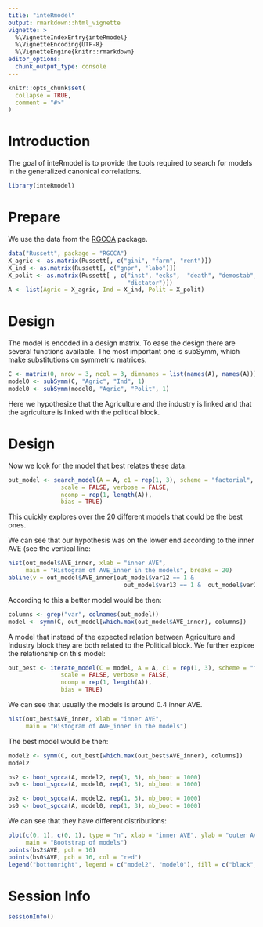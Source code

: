 ```yaml
---
title: "inteRmodel"
output: rmarkdown::html_vignette
vignette: >
  %\VignetteIndexEntry{inteRmodel}
  %\VignetteEncoding{UTF-8}
  %\VignetteEngine{knitr::rmarkdown}
editor_options: 
  chunk_output_type: console
---
```


```r
knitr::opts_chunk$set(
  collapse = TRUE,
  comment = "#>"
)
```


# Introduction

The goal of inteRmodel is to provide the tools required to search for models in 
the generalized canonical correlations. 


```r
library(inteRmodel)
```


# Prepare

We use the data from the [RGCCA](https://cran.r-project.org/package=RGCCA) package.

```r
data("Russett", package = "RGCCA")
X_agric <- as.matrix(Russett[, c("gini", "farm", "rent")])
X_ind <- as.matrix(Russett[, c("gnpr", "labo")])
X_polit <- as.matrix(Russett[ , c("inst", "ecks",  "death", "demostab",
                                  "dictator")])
A <- list(Agric = X_agric, Ind = X_ind, Polit = X_polit)
```


# Design

The model is encoded in a design matrix. 
To ease the design there are several functions available.
The most important one is subSymm, which make substitutions on symmetric matrices.

```r
C <- matrix(0, nrow = 3, ncol = 3, dimnames = list(names(A), names(A)))
model0 <- subSymm(C, "Agric", "Ind", 1)
model0 <- subSymm(model0, "Agric", "Polit", 1)
```

Here we hypothesize that the Agriculture and the industry is linked and that the agriculture is linked with the political block.

# Design

Now we look for the model that best relates these data.

```r
out_model <- search_model(A = A, c1 = rep(1, 3), scheme = "factorial",
               scale = FALSE, verbose = FALSE,
               ncomp = rep(1, length(A)),
               bias = TRUE)
```

This quickly explores over the 20 different models that could be the best ones.

We can see that our hypothesis was on the lower end according to the inner AVE (see the vertical line:
```r
hist(out_model$AVE_inner, xlab = "inner AVE", 
     main = "Histogram of AVE_inner in the models", breaks = 20)
abline(v = out_model$AVE_inner[out_model$var12 == 1 & 
                                 out_model$var13 == 1 &  out_model$var23 == 0])
```

According to this a better model would be then:

```r
columns <- grep("var", colnames(out_model))
model <- symm(C, out_model[which.max(out_model$AVE_inner), columns])
```

A model that instead of the expected relation between Agriculture and Industry block they are both related to the Political block. We further explore the relationship on this model:

```r
out_best <- iterate_model(C = model, A = A, c1 = rep(1, 3), scheme = "factorial",
               scale = FALSE, verbose = FALSE,
               ncomp = rep(1, length(A)),
               bias = TRUE)
```

We can see that usually the models is around 0.4 inner AVE.

```r
hist(out_best$AVE_inner, xlab = "inner AVE", 
     main = "Histogram of AVE_inner in the models")
```

The best model would be then:

```r
model2 <- symm(C, out_best[which.max(out_best$AVE_inner), columns])
model2
```


```r
bs2 <- boot_sgcca(A, model2, rep(1, 3), nb_boot = 1000)
bs0 <- boot_sgcca(A, model0, rep(1, 3), nb_boot = 1000)
```
```r
bs2 <- boot_sgcca(A, model2, rep(1, 3), nb_boot = 1000)
bs0 <- boot_sgcca(A, model0, rep(1, 3), nb_boot = 1000)
```

We can see that they have different distributions:

```r
plot(c(0, 1), c(0, 1), type = "n", xlab = "inner AVE", ylab = "outer AVE",
     main = "Bootstrap of models")
points(bs2$AVE, pch = 16)
points(bs0$AVE, pch = 16, col = "red")
legend("bottomright", legend = c("model2", "model0"), fill = c("black", "red"))
```


# Session Info

```r
sessionInfo()
```

